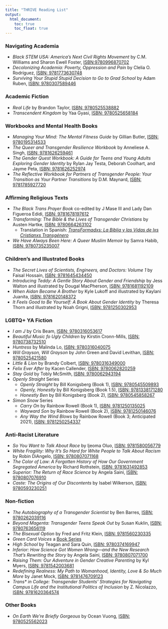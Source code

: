 ```yaml
---
title: "THRIVE Reading List"
output:
  html_document:
    toc: true
    toc_float: true
---
```


### Navigating Academia
* *Black STEM USA: America's Next Civil Rights Movement* by C.M. Williams and 
Sharon Ewell Foster, [ISBN:9780996870702](https://www.goodreads.com/book/show/31448244-black-stem-usa)
* *Decolonizing Academia: Poverty, Oppression and Pain* by Clelia O. Rodríguez,
[ISBN: 9781773630748](https://www.goodreads.com/book/show/40249837-decolonizing-academia)
* *Surviving Your Stupid Stupid Decision to Go to Grad School* by Adam Ruben,
[ISBN: 9780307589446](https://www.goodreads.com/book/show/7769479-surviving-your-stupid-stupid-decision-to-go-to-grad-school)

### Academic Fiction
* *Real Life* by Brandon Taylor,
[ISBN: 9780525538882](https://www.goodreads.com/book/show/46263943-real-life)
* *Transcendent Kingdom * by Yaa Gyasi, 
[ISBN: 9780525658184](https://www.goodreads.com/book/show/48570454-transcendent-kingdom)

### Workbooks and Mental Health Books
* *Managing Your Mind: The Mental Fitness Guide* by Gillian Butler,
[ISBN: 9780195314533](https://www.goodreads.com/book/show/883834.Managing_Your_Mind)
* *The Queer and Transgender Resilience Workbook* by Anneliese A. Singh,
[ISBN: 9781626259461](https://www.goodreads.com/book/show/33776101-the-queer-and-transgender-resilience-workbook)
* *The Gender Quest Workbook: A Guide for Teens and Young Adults Exploring
Gender Identity* by Rylan Jay Testa, Deborah Coolhart, and Jayme Peta,
[ISBN: 9781626252974](https://www.goodreads.com/book/show/23845906-the-gender-quest-workbook)
* *The Reflective Workbook for Partners of Transgender People: Your Transition
as Your Partner Transitions* by D.M. Maynard,
[ISBN: 9781785927720](https://www.goodreads.com/book/show/43610689-the-reflective-workbook-for-partners-of-transgender-people)

### Affirming Religious Texts
* *The Black Trans Prayer Book* co-edited by J Mase III and Lady Dan Figueroa 
Edidi, [ISBN: 9781678197612](https://theblacktransprayerbook.org/)
* *Transforming: The Bible & the Lives of Transgender Christians* by Austen Hartke, 
[ISBN: 9780664263102](https://www.goodreads.com/book/show/36234500-transforming)
  * Translation in Spanish: [*TransFormadxs: La Biblia y las Vidas de lxs 
  Cristianxs Transgénero*](http://austenhartke.com/book)
* *We Have Always Been Here: A Queer Muslim Memoir* by Samra Habib,
[ISBN: 9780735235007](https://www.goodreads.com/book/show/43383506-we-have-always-been-here)

### Children's and Illustrated Books
* *The Secret Lives of Scientists, Engineers, and Doctors: Volume 1* by Faisal
Hossain, [ISBN: 9781645434450](https://mascotbooks.com/mascot-marketplace/buy-books/childrens/picture-books/the-secret-lives-of-scientists-engineers-and-doctors-volume-1/)
* *Introducing Teddy: A Gentle Story About Gender and Friendship* by Jess Walton
and illustrated by Dougal MacPherson, [ISBN: 9781681192109](https://www.goodreads.com/book/show/27158837-introducing-teddy)
* *When Aidan Became A Brother* by Kyle Lukoff and illustrated by Kaylani
Juanita, [ISBN: 9781620148372](https://www.goodreads.com/book/show/39987021-when-aidan-became-a-brother)
* *It Feels Good to Be Yourself: A Book About Gender Identity* by Theresa Thorn
and illustrated by Noah Grigni, [ISBN: 9781250302953](https://www.goodreads.com/book/show/40864913-it-feels-good-to-be-yourself)

### LGBTQ+ YA Fiction
*  *I am J* by Cris Beam,
[ISBN: 9780316053617](https://www.goodreads.com/book/show/8140535-i-am-j)
* *Beautiful Music fo Ugly Children* by Kirstin Cronn-Mills,
[ISBN: 9780738732510](https://www.goodreads.com/book/show/13221769-beautiful-music-for-ugly-children)
* *Huntress* by Malinda Lo,
[ISBN: 9780316040075](https://www.goodreads.com/book/show/9415946-huntress)
* *Will Grayson, Will Grayson* by John Green and David Levithan,
[ISBN: 9780525421580](https://www.goodreads.com/book/show/6567017-will-grayson-will-grayson)
* *Little & Lion* by Brandy Colbert,
[ISBN: 9780316349000](https://www.goodreads.com/book/show/25062038-little-lion)
* *Felix Ever After* by Kacen Callender,
[ISBN: 9780062820259](https://www.goodreads.com/book/show/51931067-felix-ever-after)
* *Stay Gold* by Tobly McSmith,
[ISBN: 9780062943194](https://www.goodreads.com/book/show/45306326-stay-gold)
* *Openly Straight* Series
    * *Openly Straight* by Bill Konigsberg (Book 1),
    [ISBN: 9780545509893](https://www.goodreads.com/book/show/16100972-openly-straight)
    * *Openly, Honestly* by Bill Konigsberg (Book 1.5),
    [ISBN: 9781338171280](https://www.goodreads.com/book/show/34727888-openly-honestly)
    * *Honestly Ben* by Bill Konigsberg (Book 2),
    [ISBN: 9780545858267](https://www.goodreads.com/book/show/27230789-honestly-ben)
* *Simon Snow* Series
    * *Carry On* by Rainbow Rowell (Book 1),
    [ISBN: 9781250135025](https://www.goodreads.com/book/show/32768522-carry-on)
    * *Wayward Son* by Rainbow Rowell (Book 2),
    [ISBN: 9781250146076](https://www.goodreads.com/book/show/44017627-wayward-son)
    * *Any Way the Wind Blows* by Rainbow Rowell (Book 3; Anticipated 2021),
    [ISBN: 9781250254337](https://www.goodreads.com/book/show/52190991-any-way-the-wind-blows)

### Anti-Racist Literature
* *So You Want to Talk About Race* by Ijeoma Oluo,
[ISBN: 9781580056779](https://www.goodreads.com/book/show/35099718-so-you-want-to-talk-about-race)
* *White Fragility: Why It’s So Hard for White People to Talk About Racism* by
Robin DiAngelo,
[ISBN: 9780807071168](https://www.goodreads.com/book/show/43708708-white-fragility)
* *The Color of Law: A Forgotten History of How Our Government Segregated America*
by Richard Rothstein,
[ISBN: 9781631492853](https://www.goodreads.com/book/show/32191706-the-color-of-law)
* *Superior: The Return of Race Science* by Angela Saini,
[ISBN: 9780807076910](https://www.goodreads.com/book/show/42042093-superior)
* *Caste: The Origins of Our Discontents* by Isabel Wilkerson,
[ISBN: 9780593230251](https://www.goodreads.com/en/book/show/51152447-caste)

### Non-fiction
* *The Autobiography of a Transgender Scientist* by Ben Barres,
[ISBN: 9780262039116](https://www.goodreads.com/book/show/39644215-the-autobiography-of-a-transgender-scientist)
* *Beyond Magenta: Transgender Teens Speak Out* by Susan Kuklin,
[ISBN: 9780763656119](https://www.goodreads.com/book/show/18166920-beyond-magenta)
* *The Bisexual Option* by Fred and Fritz Klein,
[ISBN: 9781560230335](https://www.goodreads.com/book/show/280893.The_Bisexual_Option)
* *Green Card Voices* a [Book Series](https://www.greencardvoices.org/store/)
* *High School* by Teagan and Sara Quin,
[ISBN: 9780374169947](https://www.goodreads.com/book/show/43197389-high-school)
* *Inferior: How Science Got Women Wrong—and the New Research That's Rewriting
the Story* by Angela Saini,
[ISBN: 9780807071700](https://www.goodreads.com/book/show/31869108-inferior)
* *Raising Them: Our Adventure in Gender Creative Parenting* by Kyl Myers,
[ISBN: 9781542003681](https://www.goodreads.com/book/show/49974828-raising-them)
* *Redefining Realness: My Path to Womanhood, Identity, Love & So Much More* by 
Janet Mock, [ISBN: 9781476709123](https://www.goodreads.com/book/show/18144031-redefining-realness)
* *Trans\* in College: Transgender Students' Strategies for Navigating Campus
Life and the Institutional Politics of Inclusion* by Z. Nicolazzo,
[ISBN: 9781620364574](https://www.goodreads.com/book/show/30148613-trans-in-college)


### Other Books
* *On Earth We're Briefly Gorgeous* by Ocean Vuong, 
[ISBN: 9780525562023](https://www.goodreads.com/book/show/41880609-on-earth-we-re-briefly-gorgeous)